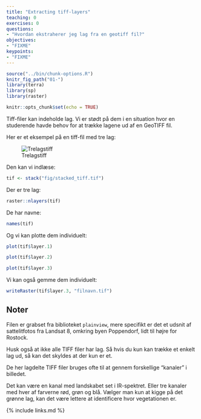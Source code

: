 ```yaml
---
title: "Extracting tiff-layers"
teaching: 0
exercises: 0
questions:
- "Hvordan ekstraherer jeg lag fra en geotiff fil?"
objectives:
- "FIXME"
keypoints:
- "FIXME"
---
```


```r
source("../bin/chunk-options.R")
knitr_fig_path("01-")
library(terra)
library(sp)
library(raster)

```

```r
knitr::opts_chunk$set(echo = TRUE)
```

Tiff-filer kan indeholde lag. Vi er stødt på dem i en situation hvor
en studerende havde behov for at trække lagene ud af en 
GeoTIFF fil. 

Her er et eksempel på en tiff-fil med tre lag:

![Trelagstiff](fig/stacked_tiff.tif)


Den kan vi indlæse:

```r
tif <- stack("fig/stacked_tiff.tif")
```
Der er tre lag:
```r
raster::nlayers(tif)
```
De har navne:
```r
names(tif)
```
Og vi kan plotte dem individuelt:

```r
plot(tif$layer.1)
```
```r
plot(tif$layer.2)
```
```r
plot(tif$layer.3)
```

Vi kan også gemme dem individuelt:
```r
writeRaster(tif$layer.3, "filnavn.tif")
```

## Noter

Filen er grabset fra biblioteket `plainview`, mere specifikt er det et udsnit af
sattelitfotos fra Landsat 8, omkring byen Poppendorf, lidt til højre for Rostock.

Husk også at ikke alle TIFF filer har lag. Så hvis du kun kan trække et enkelt lag ud, så kan det skyldes at der kun er et.

De her lagdelte TIFF filer bruges ofte  til at gennem forskellige "kanaler" i billedet.

Det kan være en kanal med landskabet set i IR-spektret. Eller tre kanaler med hver af farverne rød, grøn og blå. Vælger man kun at kigge på det grønne lag, kan det være lettere at identificere hvor vegetationen er.

{% include links.md %}